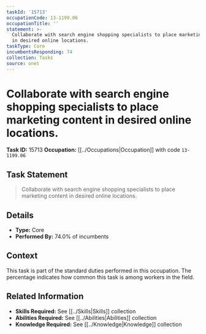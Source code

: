 ```yaml
---
taskId: '15713'
occupationCode: 13-1199.06
occupationTitle: ''
statement: >-
  Collaborate with search engine shopping specialists to place marketing content
  in desired online locations.
taskType: Core
incumbentsResponding: 74
collection: Tasks
source: onet
---
```

# Collaborate with search engine shopping specialists to place marketing content in desired online locations.

**Task ID:** 15713
**Occupation:** [[../Occupations|Occupation]] with code `13-1199.06`

## Task Statement

> Collaborate with search engine shopping specialists to place marketing content in desired online locations.

## Details

- **Type:** Core
- **Performed By:** 74.0% of incumbents

## Context

This task is part of the standard duties performed in this occupation. The percentage indicates how common this task is among workers in the field.

## Related Information

- **Skills Required:** See [[../Skills|Skills]] collection
- **Abilities Required:** See [[../Abilities|Abilities]] collection
- **Knowledge Required:** See [[../Knowledge|Knowledge]] collection
